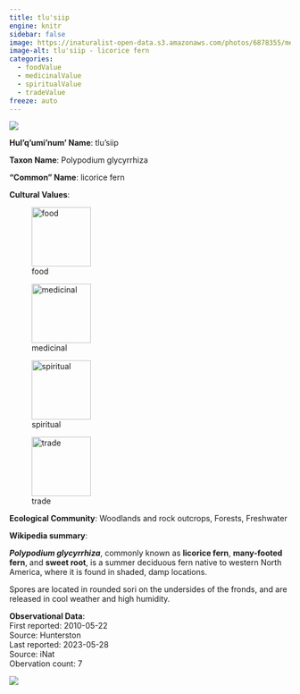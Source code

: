 ```yaml
---
title: tlu'siip
engine: knitr
sidebar: false
image: https://inaturalist-open-data.s3.amazonaws.com/photos/6878355/medium.jpeg
image-alt: tlu'siip - licorice fern
categories:
  - foodValue
  - medicinalValue
  - spiritualValue
  - tradeValue
freeze: auto
---
```

![](https://inaturalist-open-data.s3.amazonaws.com/photos/6878355/medium.jpeg){fig-alt="tlu'siip - licorice fern"}

**Hul'q'umi'num' Name**: tlu'siip



**Taxon Name**: Polypodium glycyrrhiza

**"Common" Name**: licorice fern

**Cultural Values**:  

::: {layout-nrow=1 style="width:60%"}
![food](/files/food.svg){width=106px}

![medicinal](/files/medicinal.svg){width=106px}

![spiritual](/files/spiritual.svg){width=106px}

![trade](/files/trade.svg){width=106px}
:::

**Ecological Community**: Woodlands and rock outcrops, Forests, Freshwater

**Wikipedia summary**:  
<p class="mw-empty-elt">
</p>

<p><i><b>Polypodium glycyrrhiza</b></i>, commonly known as <b>licorice fern</b>, <b>many-footed fern</b>, and <b>sweet root</b>, is a summer deciduous fern native to western North America, where it is found in shaded, damp locations.
</p><p>Spores are located in rounded sori on the undersides of the fronds, and are released in cool weather and high humidity.

**Observational Data**:   
First reported: 2010-05-22  
Source: Hunterston  
Last reported: 2023-05-28  
Source: iNat  
Obervation count: 7

![](community_dist.png)
